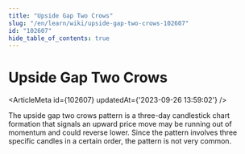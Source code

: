 ```yaml
---
title: "Upside Gap Two Crows"
slug: "/en/learn/wiki/upside-gap-two-crows-102607"
id: "102607"
hide_table_of_contents: true
---
```



# Upside Gap Two Crows

<ArticleMeta id={102607} updatedAt={'2023-09-26 13:59:02'} />
<div className='border-solid border-b border-t-0 my-4 border-[var(--ifm-color-gray-300)]' />

The upside gap two crows pattern is a three-day candlestick chart formation that signals an upward price move may be running out of momentum and could reverse lower. Since the pattern involves three specific candles in a certain order, the pattern is not very common.
